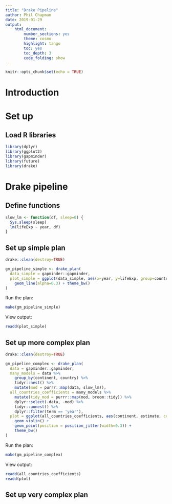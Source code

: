 ```yaml
---
title: "Drake Pipeline"
author: Phil Chapman
date: 2019-01-29
output: 
    html_document:
        number_sections: yes
        theme: cosmo
        highlight: tango
        toc: yes
        toc_depth: 3
        code_folding: show
---
```


```r
knitr::opts_chunk$set(echo = TRUE)
```
# Introduction



# Set up

## Load R libraries

```r
library(dplyr)
library(ggplot2)
library(gapminder)
library(future)
library(drake)
```


# Drake pipeline

## Define functions

```r
slow_lm <- function(df, sleep=0) {
  Sys.sleep(sleep)
  lm(lifeExp ~ year, df)
}
```

## Set up simple plan

```r
drake::clean(destroy=TRUE)

gm_pipeline_simple <- drake_plan(
  data_simple = gapminder::gapminder,
  plot_simple = ggplot(data_simple, aes(x=year, y=lifeExp, group=country, color=continent)) + 
    geom_line(alpha=0.3) + theme_bw()
)
```

Run the plan:

```r
make(gm_pipeline_simple)
```

View output:

```r
readd(plot_simple)
```

## Set up more complex plan

```r
drake::clean(destroy=TRUE)

gm_pipeline_complex <- drake_plan(
  data = gapminder::gapminder,
  many_models = data %>%
    group_by(continent, country) %>%
    tidyr::nest() %>%
    mutate(mod = purrr::map(data, slow_lm)),
  all_countries_coefficients = many_models %>%
    mutate(tidy_mod = purrr::map(mod, broom::tidy)) %>%
    dplyr::select(-data, -mod) %>%
    tidyr::unnest() %>%
    dplyr::filter(term == 'year'),
  plot = ggplot(all_countries_coefficients, aes(continent, estimate, color = continent)) +
    geom_violin() +
    geom_point(position = position_jitter(width=0.3)) +
    theme_bw()
)

```

Run the plan:

```r
make(gm_pipeline_complex)
```

View output:

```r
readd(all_countries_coefficients)
readd(plot)
```

## Set up very complex plan

```r


```
